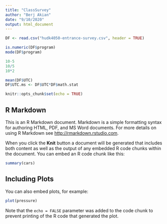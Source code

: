 ```yaml
---
title: "ClassSurvey"
author: "Berj Akian"
date: "9/10/2020"
output: html_document
---
```



```r
DF <- read.csv("hudk4050-entrance-survey.csv", header = TRUE)

is.numeric(DF$program)
mode(DF$program)

```


```r
10-5
10/5
10*2

```

```r
mean(DF$UTC)
DF$UTC.ms <- DF$UTC*DF$math.stat
```


```r
knitr::opts_chunk$set(echo = TRUE)
```

## R Markdown

This is an R Markdown document. Markdown is a simple formatting syntax for authoring HTML, PDF, and MS Word documents. For more details on using R Markdown see <http://rmarkdown.rstudio.com>.

When you click the **Knit** button a document will be generated that includes both content as well as the output of any embedded R code chunks within the document. You can embed an R code chunk like this:

```r
summary(cars)
```

## Including Plots

You can also embed plots, for example:

```r
plot(pressure)
```

Note that the `echo = FALSE` parameter was added to the code chunk to prevent printing of the R code that generated the plot.
